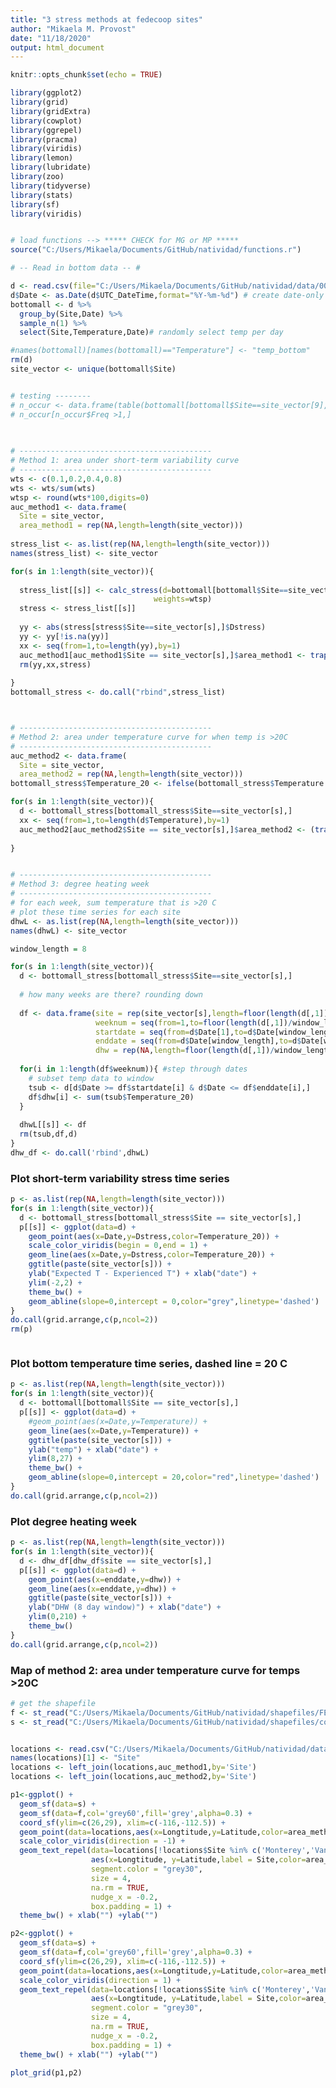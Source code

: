 ```yaml
---
title: "3 stress methods at fedecoop sites"
author: "Mikaela M. Provost"
date: "11/18/2020"
output: html_document
---
```


```r
knitr::opts_chunk$set(echo = TRUE)
```


```r
library(ggplot2)
library(grid)
library(gridExtra)
library(cowplot)
library(ggrepel)
library(pracma)
library(viridis)
library(lemon)
library(lubridate)
library(zoo)
library(tidyverse)
library(stats)
library(sf)
library(viridis)


# load functions --> ***** CHECK for MG or MP *****
source("C:/Users/Mikaela/Documents/GitHub/natividad/functions.r")


```

  

```r
# -- Read in bottom data -- #

d <- read.csv(file="C:/Users/Mikaela/Documents/GitHub/natividad/data/001_FEDECOOP_MS_DATA.csv",stringsAsFactors = FALSE)
d$Date <- as.Date(d$UTC_DateTime,format="%Y-%m-%d") # create date-only column
bottomall <- d %>% 
  group_by(Site,Date) %>% 
  sample_n(1) %>% 
  select(Site,Temperature,Date)# randomly select temp per day

#names(bottomall)[names(bottomall)=="Temperature"] <- "temp_bottom"
rm(d)
site_vector <- unique(bottomall$Site)


# testing --------
# n_occur <- data.frame(table(bottomall[bottomall$Site==site_vector[9],]$Date))
# n_occur[n_occur$Freq >1,]
  
  

```




```r
# -------------------------------------------
# Method 1: area under short-term variability curve
# -------------------------------------------
wts <- c(0.1,0.2,0.4,0.8)
wts <- wts/sum(wts)
wtsp <- round(wts*100,digits=0)
auc_method1 <- data.frame(
  Site = site_vector,
  area_method1 = rep(NA,length=length(site_vector)))
  
stress_list <- as.list(rep(NA,length=length(site_vector)))
names(stress_list) <- site_vector

for(s in 1:length(site_vector)){
  
  stress_list[[s]] <- calc_stress(d=bottomall[bottomall$Site==site_vector[s],],
                                weights=wtsp)  
  stress <- stress_list[[s]]
  
  yy <- abs(stress[stress$Site==site_vector[s],]$Dstress)
  yy <- yy[!is.na(yy)]
  xx <- seq(from=1,to=length(yy),by=1)
  auc_method1[auc_method1$Site == site_vector[s],]$area_method1 <- trapz(x=xx,y=yy)
  rm(yy,xx,stress)
  
}
bottomall_stress <- do.call("rbind",stress_list)



# -------------------------------------------
# Method 2: area under temperature curve for when temp is >20C
# -------------------------------------------
auc_method2 <- data.frame(
  Site = site_vector,
  area_method2 = rep(NA,length=length(site_vector)))
bottomall_stress$Temperature_20 <- ifelse(bottomall_stress$Temperature < 20,0,bottomall_stress$Temperature)

for(s in 1:length(site_vector)){
  d <- bottomall_stress[bottomall_stress$Site==site_vector[s],]
  xx <- seq(from=1,to=length(d$Temperature),by=1)
  auc_method2[auc_method2$Site == site_vector[s],]$area_method2 <- (trapz(x=xx,y=d$Temperature_20))#/(length(d$Temperature_20>0))
  
}


# -------------------------------------------
# Method 3: degree heating week
# -------------------------------------------
# for each week, sum temperature that is >20 C 
# plot these time series for each site
dhwL <- as.list(rep(NA,length=length(site_vector)))
names(dhwL) <- site_vector

window_length = 8

for(s in 1:length(site_vector)){
  d <- bottomall_stress[bottomall_stress$Site==site_vector[s],]
  
  # how many weeks are there? rounding down
  
  df <- data.frame(site = rep(site_vector[s],length=floor(length(d[,1])/window_length)),
                   weeknum = seq(from=1,to=floor(length(d[,1])/window_length),by=1),
                   startdate = seq(from=d$Date[1],to=d$Date[window_length*floor(length(d[,1])/window_length)-(window_length-1)],by=window_length),
                   enddate = seq(from=d$Date[window_length],to=d$Date[window_length*floor(length(d[,1])/window_length)],by=window_length),
                   dhw = rep(NA,length=floor(length(d[,1])/window_length))  )
  
  for(i in 1:length(df$weeknum)){ #step through dates
    # subset temp data to window
    tsub <- d[d$Date >= df$startdate[i] & d$Date <= df$enddate[i],]
    df$dhw[i] <- sum(tsub$Temperature_20)
  }
  
  dhwL[[s]] <- df
  rm(tsub,df,d)
}
dhw_df <- do.call('rbind',dhwL)

```

### Plot short-term variability stress time series

```r

p <- as.list(rep(NA,length=length(site_vector)))
for(s in 1:length(site_vector)){
  d <- bottomall_stress[bottomall_stress$Site == site_vector[s],]
  p[[s]] <- ggplot(data=d) +
    geom_point(aes(x=Date,y=Dstress,color=Temperature_20)) +
    scale_color_viridis(begin = 0,end = 1) +
    geom_line(aes(x=Date,y=Dstress,color=Temperature_20)) +
    ggtitle(paste(site_vector[s])) +
    ylab("Expected T - Experienced T") + xlab("date") +
    ylim(-2,2) +
    theme_bw() +
    geom_abline(slope=0,intercept = 0,color="grey",linetype='dashed')
}
do.call(grid.arrange,c(p,ncol=2))
rm(p)
```



```r

```


### Plot bottom temperature time series, dashed line = 20 C

```r

p <- as.list(rep(NA,length=length(site_vector)))
for(s in 1:length(site_vector)){
  d <- bottomall[bottomall$Site == site_vector[s],]
  p[[s]] <- ggplot(data=d) +
    #geom_point(aes(x=Date,y=Temperature)) +
    geom_line(aes(x=Date,y=Temperature)) +
    ggtitle(paste(site_vector[s])) +
    ylab("temp") + xlab("date") +
    ylim(8,27) +
    theme_bw() +
    geom_abline(slope=0,intercept = 20,color="red",linetype='dashed')
}
do.call(grid.arrange,c(p,ncol=2))
```

### Plot degree heating week

```r
p <- as.list(rep(NA,length=length(site_vector)))
for(s in 1:length(site_vector)){
  d <- dhw_df[dhw_df$site == site_vector[s],]
  p[[s]] <- ggplot(data=d) +
    geom_point(aes(x=enddate,y=dhw)) +
    geom_line(aes(x=enddate,y=dhw)) +
    ggtitle(paste(site_vector[s])) +
    ylab("DHW (8 day window)") + xlab("date") +
    ylim(0,210) +
    theme_bw() 
}
do.call(grid.arrange,c(p,ncol=2))

```

### Map of method 2: area under temperature curve for temps >20C

```r
# get the shapefile
f <- st_read("C:/Users/Mikaela/Documents/GitHub/natividad/shapefiles/FEDECOOP.shp")
s <- st_read("C:/Users/Mikaela/Documents/GitHub/natividad/shapefiles/countries.shp")


locations <- read.csv("C:/Users/Mikaela/Documents/GitHub/natividad/data/Sensor_Locations_map.csv")
names(locations)[1] <- "Site"
locations <- left_join(locations,auc_method1,by='Site')
locations <- left_join(locations,auc_method2,by='Site')

p1<-ggplot() +
  geom_sf(data=s) +
  geom_sf(data=f,col='grey60',fill='grey',alpha=0.3) +
  coord_sf(ylim=c(26,29), xlim=c(-116,-112.5)) +
  geom_point(data=locations,aes(x=Longtitude,y=Latitude,color=area_method1),size=5) +
  scale_color_viridis(direction = -1) +
  geom_text_repel(data=locations[!locations$Site %in% c('Monterey','VanDamme','Sportfish','LaJolla'),],
                  aes(x=Longtitude, y=Latitude,label = Site,color=area_method1),
                  segment.color = "grey30",
                  size = 4,
                  na.rm = TRUE,
                  nudge_x = -0.2,
                  box.padding = 1) +
  theme_bw() + xlab("") +ylab("")

p2<-ggplot() +
  geom_sf(data=s) +
  geom_sf(data=f,col='grey60',fill='grey',alpha=0.3) +
  coord_sf(ylim=c(26,29), xlim=c(-116,-112.5)) +
  geom_point(data=locations,aes(x=Longtitude,y=Latitude,color=area_method2),size=5) +
  scale_color_viridis(direction = 1) +
  geom_text_repel(data=locations[!locations$Site %in% c('Monterey','VanDamme','Sportfish','LaJolla'),],
                  aes(x=Longtitude, y=Latitude,label = Site,color=area_method2),
                  segment.color = "grey30",
                  size = 4,
                  na.rm = TRUE,
                  nudge_x = -0.2,
                  box.padding = 1) +
  theme_bw() + xlab("") +ylab("")

plot_grid(p1,p2)

```

